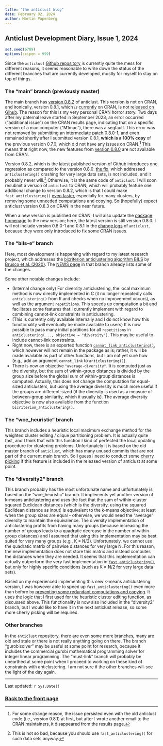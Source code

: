 ```yaml
---
title: "the anticlust blog"
date: February 02, 2024
author: Martin Papenberg
---
```


## Anticlust Development Diary, Issue 1, 2024

```r
set.seed(6789)
options(scipen = 999)
```

Since the `anticlust` [Github repository](https://github.com/m-Py/anticlust) is currently quite the mess for different reasons, it seems reasonable to write down the status of the different branches that are currently developed, mostly for myself to stay on top of things.

### The "main" branch (previously master)

The main branch has [version 0.8.2](https://github.com/m-Py/anticlust/releases/tag/v0.8.2) of anticlust. This version is not on CRAN, and ironically, version 0.8.1, which *is* [currently](https://cran.r-project.org/src/contrib/Archive/anticlust/) on CRAN, is not [released on Gihub](https://github.com/m-Py/anticlust/releases). The reason for this is my very personal CRAN horror story. Two days after my paternal leave started in September 2023, an error occurred ("additional issue") on the CRAN results page, indicating that on a specific version of a mac computer ("M1mac"), there was a segfault. This error was not removed by submitting an intermediate patch 0.8.0-1, and even remained shortly after I submitted version 0.8.1, **which is a 100% copy** of the previous version 0.7.0, which did not have any issues on CRAN.[^ohCRAN] This means that right now, the new features from [version 0.8.0](https://m-py.github.io/anticlust/news/index.html) are not available from CRAN. 

Version 0.8.2, which is the latest published version of Github introduces one regression as compared to the version 0.8.0: [the fix](https://github.com/m-Py/anticlust/issues/50), which addressed `anticlustering()` crashing for very large data sets, is not included, and it probably never will.[^notbad] Otherwise, it is the same code of `anticlust`. I will soon resubmit a version of `anticlust` to CRAN, which will probably feature one additional change to version 0.8.2, which is that I could make `fast_anticlustering()` [even faster](https://github.com/m-Py/anticlust/commit/c5cb24b28b99), especially for many clusters, by removing some unneeded computations and copying. So (hopefully) expect anticlust version 0.8.3 on CRAN in the near future.

[^ohCRAN]: For some strange reason, the issue persisted even with the old anticlust code (i.e., version 0.8.1) at first, but after I wrote another email to the CRAN maintainers, it disappeared from the results page. 

[^notbad]: This is not so bad, because you should use `fast_anticlustering()` for such data sets anyway.

When a new version is published on CRAN, I will also update the [package homepage](https://m-py.github.io/anticlust/index.html) to the new version; here, the latest version is still version 0.8.0. I will not include version 0.8.0-1 and 0.8.1 in the [change logs](https://m-py.github.io/anticlust/news/index.html) of `anticlust`, because they were only introduced to fix some CRAN issues. 

### The "bils-e" branch

Here, most development is happening with regard to my latest research project, which addresses the [bicriterion anticlustering algorithm BILS](https://m-py.github.io/anticlust/reference/bicriterion_anticlustering.html) by [Brusco et al. (2020)](https://doi.org/10.1111/bmsp.12186). The [NEWS page](https://github.com/m-Py/anticlust/blob/bils-e/NEWS.md) in that branch already lists some of the changes. 

Some other notable changes include: 

- (Internal change only) For diversity anticlustering, the local maximum method is now directly implemented in C (it no longer repeatedly calls `anticlustering()` from R and checks when no improvement occurs), as well as the argument `repetitions`. This speeds up computation a bit and facilitates some features that I currently implement with regard to combining cannot-link constraints in anticlustering. 
- (This is currently only available internally and I do not know how this functionality will eventually be made available to users) It is now possible to pass many initial partitions for all `repetitions` in `anticlustering(..., objective = "diversity")`. This may be useful to include cannot-link constraints. 
- Right now, there is an exported function [`cannot_link_anticlustering()`](https://github.com/m-Py/anticlust/blob/bils-e/R/cannot_link_anticlustering.R), which however will not remain in the package as is; rather, it will be made available as part of other functions, but I am not yet sure how (e.g., add an argument `cannot_link` to `anticlustering()`).
- There is now an objective `"average-diversity"`. It is computed just as the diversity, but the sum of within-group distances is divided by the group size before the global sum of within-group distances is computed. Actually, this does not change the computation for equal-sized anticlusters, but using the average diversity is much more useful if the groups are different-sized (if the diversity is used as a measure of between-group similarity, which it usually is). The average diversity objective is now also available from the function `bicriterion_anticlustering()`.

### The "wce_heuristic" branch

This branch includes a heuristic local maximum exchange method for the weighted cluster editing / clique partitioning problem. It is actually quite fast, and I think that with this function I kind of perfected the local updating procedure for clustering problems. Unfortunately it is based on the old master branch of `anticlust`, which has many unused commits that are not part of the current main branch. So I guess I need to conduct some [cherry picking](https://git-scm.com/docs/git-cherry-pick) if this feature is included in the released version of anticlust at some point. 

### The "diversity2" branch

This branch probably has the most unfortunate name and unfortunately is based on the "wce_heuristic" branch. It implements yet another version of k-means anticlustering and uses the fact that the sum of within-cluster squared Euclidean distances (which is the diversity, using the squared Euclidean distance as input) is equivalent to the k-means objective; at least when the group sizes are equal - otherwise, we would need the "average" diversity to maintain the equivalence. The diversity implementation of anticlustering profits from having many groups (because increasing the number of groups leads to a quadratic decrease in the number of within-group distances) and I assumed that using this implementation may be best suited for very many groups (e.g., K = N/2). Unfortunately, we cannot use the quadratic matrix of pairwise distances for very large N. For this reason, the new implementation does not store this matrix and instead computes the distances when they are needed. It seems that this implementation can actually outperform the very fast implementation in [`fast_anticlustering()`](2023-09-13.html), but only for highly specific conditions (such as K = N/2 for very large data sets). 

Based on my experienced implementing this new k-means anticlustering version, I was however able to speed up `fast_anticlustering()` even more than before by [preventing some redundant computations and copying](https://github.com/m-Py/anticlust/commit/c5cb24b28b995). It uses the logic that I first used for the heuristic cluster editing function, as discussed above. This functionality is now also included in the "diversity2" branch, but I would like to have it in the next anticlust release, so some more cherry picking will be required. 

### Other branches

In the `anticlust` repository, there are even some more branches, many are old and stale or there is not really anything going on there. The branch "gurobisolver" may be useful at some point for research, because it includes the commercial gurobi mathematical programming solver for integer linear programming. The "must-link" branch will probably be unearthed at some point when I proceed to working on these kind of constraints with anticlustering. I am not sure if the other branches will see the light of the day again.

---

Last updated: `r Sys.Date()`

### <a href="index.html">Back to the front page</a>
